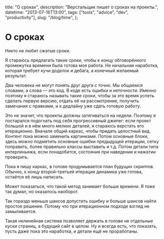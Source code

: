   title: "О сроках",
  description: "Верстальщик пишет о сроках на проекты.",
  datetime: "2013-07-16T13:00",
  tags: ["tools", "advice", "dev", "productivity"],
  slug: "/blog/time",
};

# О сроках

Никто не любит сжатые сроки.

Я стараюсь предлагать такие сроки, чтобы к концу обговорённого промежутка времени была готова моя работа. Не начальная наработка, которая требует кучи доделок и дебага, а конечный желаемый результат.

Два человека не могут понять друг друга с точно. Мы общаемся словами, а слова — это код. В коде есть ошибки и неточности. Именно поэтому я стараюсь называть такие сроки, чтобы за это время успеть сделать первую версию, отдать её на рассмотрение, получить замечания с правками, и к дедлайну уже сдать готовую работу.

Это не значит, что проекты должны затягиваться на недели. Поэтому я постарался подогнать под себя прогрессивный джипег: если проект большой и в нём много мелких деталей, я стараюсь верстать его итерационно. Вначале общий каркас, чтобы придать целостный вид. Контент пока можно заменить картинками. Потом основные блоки, здесь можно подметить основные ошибки предыдущей итерации, сетку поправить, более правильно классы выставить и т.д. Потом детали типа интерлиньяжа, если понадобится, состояния при наведении и нажатии проверить.

Пока я пишу каркас, в голове продумывается план будущих скриптов. Обычно, к концу второй-третьей итерации динамика уже готова, остаётся её лишь написать.

Может показаться, что такой метод занимает больше времени. Я тоже так думал, но оказалось наоборот.

Так гораздо меньше шансов допустить ошибку и больше шансов найти простое решение. Потому что при итерационном подходе взгляд не замыливается.

Такая нелинейная система позволяет держать в голове не отдельные куски страниц, а будущий сайт в целом.
Ну и всегда есть, что показать, пусть даже пока это наработка, и детали ещё не проработаны.
